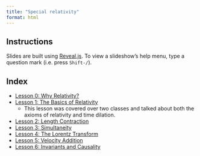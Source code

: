 ```yaml
---
title: "Special relativity"
format: html
---
```


## Instructions

Slides are built using [Reveal.js](https://revealjs.com). To view a slideshow’s help menu, type a question mark (i.e. press `Shift-/`).

## Index

* [Lesson 0: Why Relativity?](lessons/lesson-0.html)
* [Lesson 1: The Basics of Relativity](lessons/lesson-1.html)
	* This lesson was covered over two classes and talked about both the axioms of relativity and time dilation.
* [Lesson 2: Length Contraction](lessons/lesson-2.html)
* [Lesson 3: Simultaneity](lessons/lesson-3.html)
* [Lesson 4: The Lorentz Transform](lessons/lesson-4.html)
* [Lesson 5: Velocity Addition](lessons/lesson-5.html)
* [Lesson 6: Invariants and Causality](lessons/lesson-6.html)
